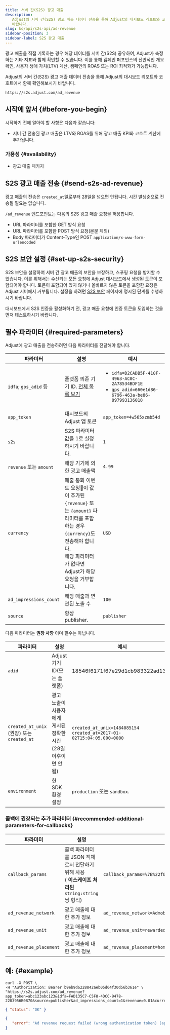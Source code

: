 ```yaml
---
title: 서버 간(S2S) 광고 매출
description:
   Adjust의 서버 간(S2S) 광고 매출 데이터 전송을 통해 Adjust의 대시보드 리포트와 코호트에서 함께 확인해보시기
   바랍니다.
slug: ko/api/s2s-api/ad-revenue
sidebar-position: 3
sidebar-label: S2S 광고 매출
---
```


광고 매출을 직접 기록하는 경우 해당 데이터를 서버 간\(S2S\) 공유하여, Adjust가 측정하는 기타 지표와 함께 확인할 수 있습니다. 이를 통해 캠페인 퍼포먼스의 전반적인 개요 확인, 사용자 생애 가치\(LTV\) 계산, 캠페인의 ROAS 또는 ROI 최적화가 가능합니다.

Adjust의 서버 간\(S2S\) 광고 매출 데이터 전송을 통해 Adjust의 대시보드 리포트와 코호트에서 함께 확인해보시기 바랍니다.

<CodeBlock title="엔드포인트" highlight="/ad_revenue">

```text
https://s2s.adjust.com/ad_revenue
```

</CodeBlock>

## 시작에 앞서 {#before-you-begin}

시작하기 전에 알아야 할 사항은 다음과 같습니다:

- 서버 간 전송된 광고 매출은 LTV와 ROAS를 위해 광고 매출 KPI와 코호트 계산에 추가됩니다.

### 가용성 {#availability}

- 광고 매출 패키지

## S2S 광고 매출 전송 {#send-s2s-ad-revenue}

<Callout type="note">

광고 매출의 전송은 `created_at`일로부터 28일을 넘으면 안됩니다. 시간 발생순으로 전송될 필요는 없습니다.

</Callout>

`/ad_revenue` 엔드포인트는 다음의 S2S 광고 매출 요청을 허용합니다.

- URL 파라미터를 포함한 GET 방식 요청
- URL 파라미터를 포함한 POST 방식 요청\(본문 제외\)
- Body 파라미터가 Content\-Type인 POST `application/x-www-form-urlencoded`

## S2S 보안 설정 {#set-up-s2s-security}

S2S 보안을 설정하여 서버 간 광고 매출의 보안을 보장하고, 스푸핑 요청을 방지할 수 있습니다. 이를 위해서는 수신되는 모든 요청에 Adjust 대시보드에서 생성된 토큰이 포함되어야 합니다. 토큰이 포함되어 있지 않거나 올바르지 않은 토큰을 포함한 요청은 Adjust 서버에서 거부됩니다. 설정을 하려면 [S2S 보안](/ko/api/s2s-api/security) 페이지에 명시된 단계를 수행하시기 바랍니다.

<Callout type="note">

대시보드에서 S2S 인증을 활성화하기 전, 광고 매출 요청에 인증 토큰을 도입하는 것을 먼저 테스트하시기 바랍니다.

</Callout>

## 필수 파라미터 {#required-parameters}

Adjust에 광고 매출을 전송하려면 다음 파라미터를 전달해야 합니다.

| 파라미터                | 설명                                                                                                                                                                                 | 예시                                                                                                                  |
| ----------------------- | ------------------------------------------------------------------------------------------------------------------------------------------------------------------------------------ | --------------------------------------------------------------------------------------------------------------------- |
| `idfa`; `gps_adid` 등   | 플랫폼 의존 기기 ID. [전체 목록 보기](https://help.adjust.com/ko/article/server-to-server-events#accepted-identifiers)                                                               | <ul><li>`idfa=D2CADB5F-410F-4963-AC0C-2A78534BDF1E`</li><li>`gps_adid=660e1d86-6796-463a-be86-897993136018`</li></ul> |
| `app_token`             | 대시보드의 Adjust 앱 토큰                                                                                                                                                            | `app_token=4w565xzmb54d`                                                                                              |
| `s2s`                   | S2S 파라미터 값을 1로 설정하시기 바랍니다.                                                                                                                                           | `1`                                                                                                                   |
| `revenue` 또는 `amount` | 해당 기기에 의한 광고 매출액                                                                                                                                                         | `4.99`                                                                                                                |
| `currency`              | 매출 통화 이벤트 요청이 값이 추가된 `{revenue}` 또는 `{amount}` 파라미터를 포함하는 경우 `{currency}`도 전송해야 합니다.<br/>해당 파라미터가 없다면 Adjust가 해당 요청을 거부합니다. | `USD`                                                                                                                 |
| `ad_impressions_count`  | 해당 매출과 연관된 노출 수                                                                                                                                                           | `100`                                                                                                                 |
| `source`                | 항상 publisher.                                                                                                                                                                      | `publisher`                                                                                                           |

다음 파라미터는 **권장 사항** 이며 필수는 아닙니다.

| 파라미터                                     | 설명                                                             | 예시                                                                   |
| -------------------------------------------- | ---------------------------------------------------------------- | ---------------------------------------------------------------------- |
| `adid`                                       | Adjust 기기 ID\(모든 플랫폼\)                                    | 18546f6171f67e29d1cb983322ad1329                                       |
| `created_at_unix` \(권장\) 또는 `created_at` | 광고 노출이 사용자에게 게시된 정확한 시간\(28일 이후이면 안 됨\) | `created_at_unix=1484085154` `created_at=2017-01-02T15:04:05.000+0000` |
| `environment`                                | 현 SDK 환경 설정                                                 | `production` 또는 `sandbox`.                                           |

### 콜백에 권장되는 추가 파라미터 {#recommended-additional-parameters-for-callbacks}

| 파라미터               | 설명                                                                                                    | 예시                                                                     |
| ---------------------- | ------------------------------------------------------------------------------------------------------- | ------------------------------------------------------------------------ |
| `callback_params`      | 콜백 파라미터를 JSON 객체로서 전달하기 위해 사용<br/>\( **이스케이프 처리된** `string:string` 쌍 형식\) | `callback_params=%7B%22f0o%22%3A%22bar%22%2C%20%22bar%22%3A%22baz%22%7D` |
| `ad_revenue_network`   | 광고 매출에 대한 추가 정보                                                                              | `ad_revenue_network=Admob`                                               |
| `ad_revenue_unit`      | 광고 매출에 대한 추가 정보                                                                              | `ad_revenue_unit=rewarded_video`                                         |
| `ad_revenue_placement` | 광고 매출에 대한 추가 정보                                                                              | `ad_revenue_placement=home_screen`                                       |

## 예: {#example}

```console
curl -X POST \
-H "Authorization: Bearer b9eb9d6228842aeb05d64f30d56b361e" \
"https://s2s.adjust.com/ad_revenue?app_token=abc123abc123&idfa=FAD135C7-C5F8-4DCC-9478-2203956B0870&source=publisher&ad_impressions_count=1&revenue=0.01&currency=USD&s2s=1"
```

<Tabs>
<Tab title="Success" icon="Check">

```json
{ "status": "OK" }
```

</Tab>
<Tab title="오류(Error)" icon="Cross">

```json
{
   "error": "Ad revenue request failed (wrong authentication token) (app_token:abc123abc123)"
}
```

</Tab>
</Tabs>
